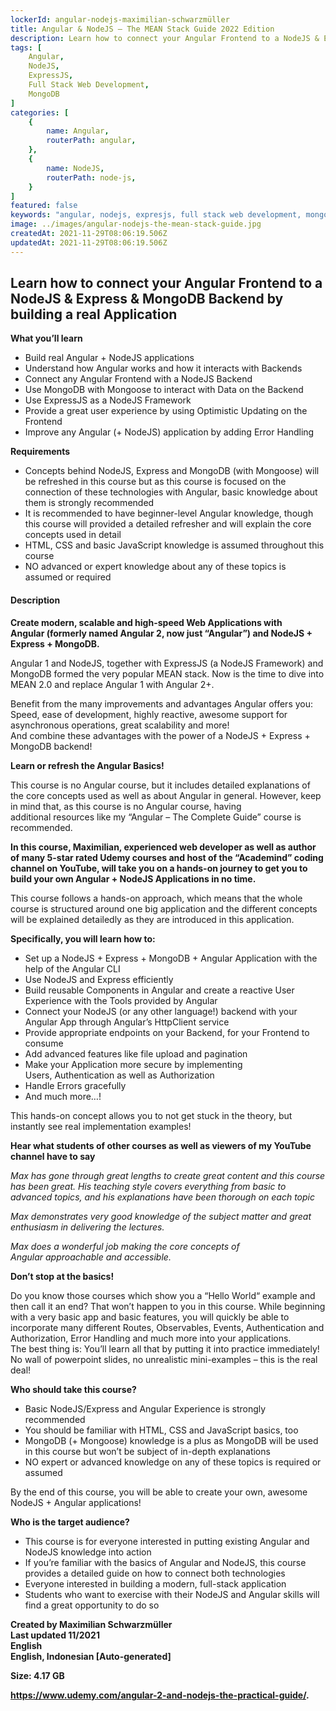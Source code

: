 ```yaml
---
lockerId: angular-nodejs-maximilian-schwarzmüller
title: Angular & NodeJS – The MEAN Stack Guide 2022 Edition
description: Learn how to connect your Angular Frontend to a NodeJS & Express & MongoDB Backend by building a real Application.Create modern, scalable and high-speed Web Applications with Angular (formerly named Angular 2, now just “Angular”) and NodeJS + Express + MongoDB.
tags: [
	Angular,
	NodeJS,
	ExpressJS,
	Full Stack Web Development,
	MongoDB
]
categories: [
    {
	    name: Angular,
        routerPath: angular,
    },
    {
        name: NodeJS,
        routerPath: node-js,
    }
]
featured: false
keywords: "angular, nodejs, expresjs, full stack web development, mongodb"
image: ../images/angular-nodejs-the-mean-stack-guide.jpg
createdAt: 2021-11-29T08:06:19.506Z
updatedAt: 2021-11-29T08:06:19.506Z
---
```


## **Learn how to connect your Angular Frontend to a NodeJS & Express & MongoDB Backend by building a real Application**

**What you’ll learn**

-   Build real Angular + NodeJS applications
-   Understand how Angular works and how it interacts with Backends
-   Connect any Angular Frontend with a NodeJS Backend
-   Use MongoDB with Mongoose to interact with Data on the Backend
-   Use ExpressJS as a NodeJS Framework
-   Provide a great user experience by using Optimistic Updating on the Frontend
-   Improve any Angular (+ NodeJS) application by adding Error Handling

**Requirements**

-   Concepts behind NodeJS, Express and MongoDB (with Mongoose) will be refreshed in this course but as this course is focused on the connection of these technologies with Angular, basic knowledge about them is strongly recommended
-   It is recommended to have beginner-level Angular knowledge, though this course will provided a detailed refresher and will explain the core concepts used in detail
-   HTML, CSS and basic JavaScript knowledge is assumed throughout this course
-   NO advanced or expert knowledge about any of these topics is assumed or required

#### **Description**

**Create modern, scalable and high-speed Web Applications with Angular (formerly named Angular 2, now just “Angular”) and NodeJS + Express + MongoDB.**

Angular 1 and NodeJS, together with ExpressJS (a NodeJS Framework) and MongoDB formed the very popular MEAN stack. Now is the time to dive into MEAN 2.0 and replace Angular 1 with Angular 2+.

Benefit from the many improvements and advantages Angular offers you: Speed, ease of development, highly reactive, awesome support for asynchronous operations, great scalability and more!  
And combine these advantages with the power of a NodeJS + Express + MongoDB backend!

**Learn or refresh the Angular Basics!**

This course is no Angular course, but it includes detailed explanations of the core concepts used as well as about Angular in general. However, keep in mind that, as this course is no Angular course, having additional resources like my “Angular – The Complete Guide” course is recommended.

**In this course, Maximilian, experienced web developer as well as author of many 5-star rated Udemy courses and host of the “Academind” coding channel on YouTube, will take you on a hands-on journey to get you to build your own Angular + NodeJS Applications in no time.**

This course follows a hands-on approach, which means that the whole course is structured around one big application and the different concepts will be explained detailedly as they are introduced in this application.

**Specifically, you will learn how to:**

-   Set up a NodeJS + Express + MongoDB + Angular Application with the help of the Angular CLI
-   Use NodeJS and Express efficiently
-   Build reusable Components in Angular and create a reactive User Experience with the Tools provided by Angular
-   Connect your NodeJS (or any other language!) backend with your Angular App through Angular’s HttpClient service
-   Provide appropriate endpoints on your Backend, for your Frontend to consume
-   Add advanced features like file upload and pagination
-   Make your Application more secure by implementing Users, Authentication as well as Authorization
-   Handle Errors gracefully
-   And much more…!

This hands-on concept allows you to not get stuck in the theory, but instantly see real implementation examples!

**Hear what students of other courses as well as viewers of my YouTube channel have to say**

_Max has gone through great lengths to create great content and this course has been great. His teaching style covers everything from basic to advanced topics, and his explanations have been thorough on each topic_

_Max demonstrates very good knowledge of the subject matter and great enthusiasm in delivering the lectures._

_Max does a wonderful job making the core concepts of Angular approachable and accessible._

**Don’t stop at the basics!**

Do you know those courses which show you a “Hello World“ example and then call it an end? That won’t happen to you in this course. While beginning with a very basic app and basic features, you will quickly be able to incorporate many different Routes, Observables, Events, Authentication and Authorization, Error Handling and much more into your applications.  
The best thing is: You’ll learn all that by putting it into practice immediately! No wall of powerpoint slides, no unrealistic mini-examples – this is the real deal!

**Who should take this course?**

-   Basic NodeJS/Express and Angular Experience is strongly recommended
-   You should be familiar with HTML, CSS and JavaScript basics, too
-   MongoDB (+ Mongoose) knowledge is a plus as MongoDB will be used in this course but won’t be subject of in-depth explanations
-   NO expert or advanced knowledge on any of these topics is required or assumed

By the end of this course, you will be able to create your own, awesome NodeJS + Angular applications!

**Who is the target audience?**

-   This course is for everyone interested in putting existing Angular and NodeJS knowledge into action
-   If you’re familiar with the basics of Angular and NodeJS, this course provides a detailed guide on how to connect both technologies
-   Everyone interested in building a modern, full-stack application
-   Students who want to exercise with their NodeJS and Angular skills will find a great opportunity to do so

**Created by Maximilian Schwarzmüller**  
**Last updated 11/2021**  
**English**  
**English, Indonesian \[Auto-generated\]**

**Size: 4.17 GB**

<DownloadBTN link="https://fasterfiles.net/angularnodejsmaximilianschw" />

**https://www.udemy.com/angular-2-and-nodejs-the-practical-guide/.**
